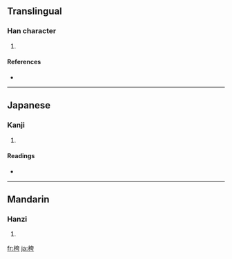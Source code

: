 ==Translingual==

===Han character===
{{Han char|rn=75|rad=木|as=06|sn=10|four=4492<sub>7</sub>|canj=木大一尸 (DKMS)}}

# {{defn|Han|sort=木06}}

====References====
* {{Han ref|kx=0525.140|dkj=14767|hdz=21197.010|uh=684D|ud=26701|bh=D1F1|bd=53745}}

----

==Japanese==

===Kanji===
{{ja-kanji|grade=|rs=木06}}

# {{defn|Japanese|sort=木06}}

====Readings====
* {{ja-readings|on=[[こ]] (ko), [[く]] (ku)|kun=[[むなしい]] (munashii)}}

----

==Mandarin==

===Hanzi===
{{cmn-hanzi|pin=[[kū]] ([[ku1]])|wg=k'u<sup>1</sup>}}

# {{defn|Mandarin|sort=木06}}

[[fr:桍]]
[[ja:桍]]